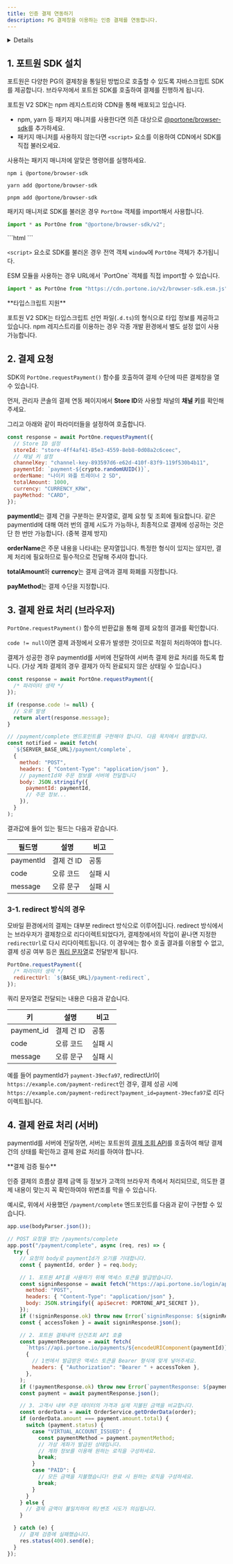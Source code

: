 ```yaml
---
title: 인증 결제 연동하기
description: PG 결제창을 이용하는 인증 결제를 연동합니다.
---
```




<Details>
  <p slot="summary">
    <strong>영상으로 보기</strong>
  </p>
  <Youtube
    videoId="DhcQFLYV9Q8"
    caption="포트원 인증 결제의 이해 - 쇼핑몰 멀티PG 연동하기"
  />
</Details>

## 1. 포트원 SDK 설치

포트원은 다양한 PG의 결제창을 통일된 방법으로 호출할 수 있도록 자바스크립트 SDK를 제공합니다. 브라우저에서 포트원 SDK를 호출하여 결제를 진행하게 됩니다.

포트원 V2 SDK는 npm 레지스트리와 CDN을 통해 배포되고 있습니다.

- npm, yarn 등 패키지 매니저를 사용한다면 의존 대상으로 [@portone/browser-sdk](https://www.npmjs.com/package/@portone/browser-sdk)를 추가하세요.
- 패키지 매니저를 사용하지 않는다면 `<script>` 요소를 이용하여 CDN에서 SDK를 직접 불러오세요.

<Tabs>

<Tab title="패키지 의존 대상으로 추가">

사용하는 패키지 매니저에 알맞은 명령어를 실행하세요.

```shell
npm i @portone/browser-sdk
```

```shell
yarn add @portone/browser-sdk
```

```shell
pnpm add @portone/browser-sdk
```

패키지 매니저로 SDK를 불러온 경우 `PortOne` 객체를 import해서 사용합니다.

```typescript
import * as PortOne from "@portone/browser-sdk/v2";
```

</Tab>

<Tab title="<script> 요소로 추가">
```html
<script src="https://cdn.portone.io/v2/browser-sdk.js"></script>
```

`<script>` 요소로 SDK를 불러온 경우 전역 객체 `window`에 `PortOne` 객체가 추가됩니다.

</Tab>

<Tab title="ESM 모듈로 추가">
ESM 모듈을 사용하는 경우 URL에서 `PortOne` 객체를 직접 import할 수 있습니다.

```javascript
import * as PortOne from "https://cdn.portone.io/v2/browser-sdk.esm.js";
```
</Tab>

</Tabs>

<Hint style="info">
**타입스크립트 지원**

포트원 V2 SDK는 타입스크립트 선언 파일(`.d.ts`)의 형식으로 타입 정보를 제공하고 있습니다. npm 레지스트리를 이용하는 경우 각종 개발 환경에서 별도 설정 없이 사용 가능합니다.

</Hint>

## 2. 결제 요청

SDK의 `PortOne.requestPayment()` 함수를 호출하여 결제 수단에 따른 결제창을 열 수 있습니다.

먼저, 관리자 콘솔의 결제 연동 페이지에서 **Store ID**와 사용할 채널의 **채널 키**를 확인해 주세요.

그리고 아래와 같이 파라미터들을 설정하여 호출합니다.

```javascript
const response = await PortOne.requestPayment({
  // Store ID 설정
  storeId: "store-4ff4af41-85e3-4559-8eb8-0d08a2c6ceec",
  // 채널 키 설정
  channelKey: "channel-key-893597d6-e62d-410f-83f9-119f530b4b11",
  paymentId: `payment-${crypto.randomUUID()}`,
  orderName: "나이키 와플 트레이너 2 SD",
  totalAmount: 1000,
  currency: "CURRENCY_KRW",
  payMethod: "CARD",
});
```

**paymentId**는 결제 건을 구분하는 문자열로, 결제 요청 및 조회에 필요합니다. 같은 paymentId에 대해 여러 번의 결제 시도가 가능하나, 최종적으로 결제에 성공하는 것은 단 한 번만 가능합니다. (중복 결제 방지)

**orderName**은 주문 내용을 나타내는 문자열입니다. 특정한 형식이 있지는 않지만, 결제 처리에 필요하므로 필수적으로 전달해 주셔야 합니다.

**totalAmount**와 **currency**는 결제 금액과 결제 화폐를 지정합니다.

**payMethod**는 결제 수단을 지정합니다.

## 3. 결제 완료 처리 (브라우저)

`PortOne.requestPayment()` 함수의 반환값을 통해 결제 요청의 결과를 확인합니다.

`code != null`이면 결제 과정에서 오류가 발생한 것이므로 적절히 처리하여야 합니다.

결제가 성공한 경우 paymentId를 서버에 전달하여 서버측 결제 완료 처리를 하도록 합니다. (가상 계좌 결제의 경우 결제가 아직 완료되지 않은 상태일 수 있습니다.)

```javascript
const response = await PortOne.requestPayment({
  /* 파라미터 생략 */
});

if (response.code != null) {
  // 오류 발생
  return alert(response.message);
}

// /payment/complete 엔드포인트를 구현해야 합니다. 다음 목차에서 설명합니다.
const notified = await fetch(
  `${SERVER_BASE_URL}/payment/complete`,
  {
    method: "POST",
    headers: { "Content-Type": "application/json" },
    // paymentId와 주문 정보를 서버에 전달합니다
    body: JSON.stringify({
      paymentId: paymentId,
      // 주문 정보...
    }),
  }
);
```

결과값에 들어 있는 필드는 다음과 같습니다.

| 필드명    | 설명       | 비고    |
| --------- | ---------- | ------- |
| paymentId | 결제 건 ID | 공통    |
| code      | 오류 코드  | 실패 시 |
| message   | 오류 문구  | 실패 시 |

### 3-1. redirect 방식의 경우

모바일 환경에서의 결제는 대부분 redirect 방식으로 이루어집니다. redirect 방식에서는 브라우저가 결제창으로 리다이렉트되었다가, 결제창에서의 작업이 끝나면 지정한 `redirectUrl`로 다시 리다이렉트됩니다. 이 경우에는 함수 호출 결과를 이용할 수 없고, 결제 성공 여부 등은 [쿼리 문자열](https://en.wikipedia.org/wiki/Query_string)로 전달받게 됩니다.

```javascript
PortOne.requestPayment({
  /* 파라미터 생략 */
  redirectUrl: `${BASE_URL}/payment-redirect`,
});
```

쿼리 문자열로 전달되는 내용은 다음과 같습니다.

| 키         | 설명       | 비고    |
| ---------- | ---------- | ------- |
| payment_id | 결제 건 ID | 공통    |
| code       | 오류 코드  | 실패 시 |
| message    | 오류 문구  | 실패 시 |

예를 들어 paymentId가 `payment-39ecfa97`, redirectUrl이 `https://example.com/payment-redirect`인 경우, 결제 성공 시에 `https://example.com/payment-redirect?payment_id=payment-39ecfa97`로 리다이렉트됩니다.

## 4. 결제 완료 처리 (서버)

paymentId를 서버에 전달하면, 서버는 포트원의 [결제 조회 API](/api/rest-v2/payment#get%20%2Fpayments%2F%7BpaymentId%7D)를 호출하여 해당 결제 건의 상태를 확인하고 결제 완료 처리를 하여야 합니다.

<Hint style="info">
**결제 검증 필수**

인증 결제의 흐름상 결제 금액 등 정보가 고객의 브라우저 측에서 처리되므로, 의도한 결제 내용이 맞는지 꼭 확인하여야 위변조를 막을 수 있습니다.

</Hint>

예시로, 위에서 사용했던 `/payment/complete` 엔드포인트를 다음과 같이 구현할 수 있습니다.

```javascript title="Express"
app.use(bodyParser.json());

// POST 요청을 받는 /payments/complete
app.post("/payment/complete", async (req, res) => {
  try {
    // 요청의 body로 paymentId가 오기를 기대합니다.
    const { paymentId, order } = req.body;

    // 1. 포트원 API를 사용하기 위해 액세스 토큰을 발급받습니다.
    const signinResponse = await fetch("https://api.portone.io/login/api-secret", {
      method: "POST",
      headers: { "Content-Type": "application/json" },
      body: JSON.stringify({ apiSecret: PORTONE_API_SECRET }),
    });
    if (!signinResponse.ok) throw new Error(`signinResponse: ${signinResponse.statusText}`);
    const { accessToken } = await signinResponse.json();

    // 2. 포트원 결제내역 단건조회 API 호출
    const paymentResponse = await fetch(
      `https://api.portone.io/payments/${encodeURIComponent(paymentId)}`,
      {
        // 1번에서 발급받은 액세스 토큰을 Bearer 형식에 맞게 넣어주세요.
        headers: { "Authorization": "Bearer " + accessToken },
      },
    );
    if (!paymentResponse.ok) throw new Error(`paymentResponse: ${paymentResponse.statusText}`);
    const payment = await paymentResponse.json();

    // 3. 고객사 내부 주문 데이터의 가격과 실제 지불된 금액을 비교합니다.
    const orderData = await OrderService.getOrderData(order);
    if (orderData.amount === payment.amount.total) {
      switch (payment.status) {
        case "VIRTUAL_ACCOUNT_ISSUED": {
          const paymentMethod = payment.paymentMethod;
          // 가상 계좌가 발급된 상태입니다.
          // 계좌 정보를 이용해 원하는 로직을 구성하세요.
          break;
        }
        case "PAID": {
          // 모든 금액을 지불했습니다! 완료 시 원하는 로직을 구성하세요.
          break;
        }
      }
    } else {
      // 결제 금액이 불일치하여 위/변조 시도가 의심됩니다.
    }

  } catch (e) {
    // 결제 검증에 실패했습니다.
    res.status(400).send(e);
  }
});

```
